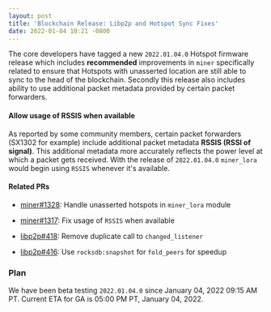 ```yaml
---
layout: post
title: 'Blockchain Release: Libp2p and Hotspot Sync Fixes'
date: 2022-01-04 10:21 -0800
---
```


The core developers have tagged a new `2022.01.04.0` Hotspot firmware release which includes
**recommended** improvements in `miner` specifically related to ensure that Hotspots with unasserted
location are still able to sync to the head of the blockchain. Secondly this release also includes
ability to use additional packet metadata provided by certain packet forwarders.

<!--truncate-->

#### Allow usage of RSSIS when available

As reported by some community members, certain packet forwarders (SX1302 for example) include
additional packet metadata **RSSIS (RSSI of signal)**. This additional metadata more accurately
reflects the power level at which a packet gets received. With the release of `2022.01.04.0`
`miner_lora` would begin using `RSSIS` whenever it's available.

#### Related PRs

- [miner#1328](https://github.com/helium/miner/pull/1328): Handle unasserted hotspots in
  `miner_lora` module
- [miner#1317](https://github.com/helium/miner/pull/1317): Fix usage of `RSSIS` when available

- [libp2p#418](https://github.com/helium/erlang-libp2p/pull/418): Remove duplicate call to
  `changed_listener`
- [libp2p#416](https://github.com/helium/erlang-libp2p/pull/416): Use `rocksdb:snapshot` for
  `fold_peers` for speedup

### Plan

We have been beta testing `2022.01.04.0` since January 04, 2022 09:15 AM PT. Current ETA for GA is
05:00 PM PT, January 04, 2022.
